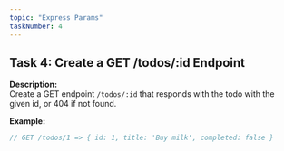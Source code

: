 ```yaml
---
topic: "Express Params"
taskNumber: 4
---
```


## Task 4: Create a GET /todos/:id Endpoint

**Description:**  
Create a GET endpoint `/todos/:id` that responds with the todo with the given id, or 404 if not found.

**Example:**
```js
// GET /todos/1 => { id: 1, title: 'Buy milk', completed: false }
``` 
